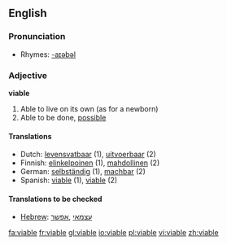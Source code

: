 ==English==

===Pronunciation===
*Rhymes: [[Rhymes:English:-aɪəbəl|-aɪəbəl]]

===Adjective===
'''viable'''
# Able to live on its own (as for a newborn)
# Able to be done, [[possible]]

====Translations====
*Dutch: [[levensvatbaar]] (1), [[uitvoerbaar]] (2)
*Finnish: [[elinkelpoinen]] (1), [[mahdollinen]] (2)
*German: [[selbständig]] (1), [[machbar]] (2)
*Spanish: [[viable]] (1), [[viable]] (2)

====Translations to be checked====
*[[Hebrew]]: [[עצמאי]] ,[[אפשר]]

[[fa:viable]]
[[fr:viable]]
[[gl:viable]]
[[io:viable]]
[[pl:viable]]
[[vi:viable]]
[[zh:viable]]